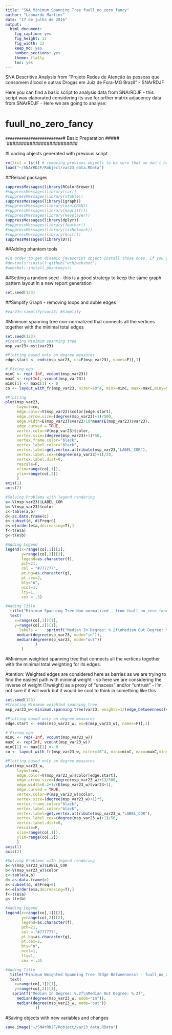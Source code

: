 ```yaml
---
title: "SNA Minimum Spanning Tree fuull_no_zero_fancy"
author: "Leonardo Martins"
date: "17 de julho de 2016"
output: 
  html_document: 
    fig_caption: yes
    fig_height: 12
    fig_width: 12
    keep_md: yes
    number_sections: yes
    theme: flatly
    toc: yes
---
```

SNA Descritive Analysis from "Projeto Redes de Atenção às pessoas que consomem álcool e outras Drogas em Juiz de Fora-MG   Brazil"  - SNArRDJF

Here you can find a basic script to analysis data from SNArRDJF - this script was elaborated considering its use for orther matrix adjacency data from SNArRDJF - Here we are going to analyse:

# fuull_no_zero_fancy

`#########################
`# Basic Preparation #####
`#########################

#Loading objects generated with previous script 
```r
rm(list = ls()) # removing previous objects to be sure that we don't have objects conflicts name
load("~/SNArRDJF/Robject/var23_data.RData")
```
##Reload packages
```r
suppressMessages(library(RColorBrewer))
#suppressMessages(library(car))
#suppressMessages(library(xtable))
suppressMessages(library(igraph))
#suppressMessages(library(miniCRAN))
#suppressMessages(library(magrittr))
#suppressMessages(library(keyplayer))
suppressMessages(library(dplyr))
#suppressMessages(library(feather))
#suppressMessages(library(visNetwork))
#suppressMessages(library(knitr))
suppressMessages(library(DT))
```
##Adding phantom tools
```r
#In order to get dinamic javascript object install those ones. If you get problems installing go to Stackoverflow.com and type your error to discover what to do. In some cases the libraries need to be intalled in outside R libs.
#devtools::install_github("wch/webshot")
#webshot::install_phantomjs()
```
##Setting a random seed - this is a good strategy to keep the same graph pattern layout in a new report generation
```r
set.seed(123)
```

##Simplify Graph - removing loops and duble edges 
```r
#var23<-simplify(var23) #Simplify
```

#Minimum spanning tree non-normalized that connects all the vertices together with the minimal total edges
```r
set.seed(123)
#Creating Minimum spanning tree
msp_var23<-mst(var23)

#Plotting based only on degree measures 
edge.start <- ends(msp_var23, es=E(msp_var23), names=F)[,1]

# Fixing ego
minC <- rep(-Inf, vcount(msp_var23))
maxC <- rep(Inf, vcount(msp_var23))
minC[1] <- maxC[1] <- 0
co <- layout_with_fr(msp_var23, niter=10^4, minx=minC, maxx=maxC,miny=minC, maxy=maxC, weights=E(msp_var23)$var23)

#Plotting
plot(msp_var23, 
     layout=co,
     edge.color=V(msp_var23)$color[edge.start],
     edge.arrow.size=(degree(msp_var23)+1)/500,
     edge.width=E(msp_var23)$var23/10*mean(E(msp_var23)$var23),
     edge.curved = TRUE,
     vertex.color=V(msp_var23)$color,
     vertex.size=(degree(msp_var23)+1)*50,
     vertex.frame.color="black",
     vertex.label.color="black",
     vertex.label=get.vertex.attribute(msp_var23,"LABEL_COR"),
     vertex.label.cex=(degree(msp_var23)+1)/20,
     vertex.label.dist=0,
     rescale=F,
     xlim=range(co[,1]), 
     ylim=range(co[,2])
     )
axis(1)
axis(2)

#Solving Problems with legend rendering 
a<-V(msp_var23)$LABEL_COR
b<-V(msp_var23)$color
c<-table(a,b)
d<-as.data.frame(c)
e<-subset(d, d$Freq>0)
e<-e[order(e$a,decreasing=T),] 
f<-t(e$a)
g<-t(e$b)

#Adding Legend
legend(x=range(co[,1])[2], 
       y=range(co[,2])[2],
       legend=as.character(f),
       pch=21,
       col = "#777777", 
       pt.bg=as.character(g),
       pt.cex=2,
       bty="n", 
       ncol=1,
       lty=1,
       cex = .3)

#Adding Title
  title("Minimum Spanning Tree Non-normalized - from fuull_no_zero_fancy", sub = "Source: from authors ")
  text( 
    x=range(co[,1])[1],
    y=range(co[,2])[1], 
      labels =    sprintf("Median In Degree: %.2f\nMedian Out Degree: %.2f",
     median(degree(msp_var23, mode="in")), 
     median(degree(msp_var23, mode="out"))
             )
       )
```
#Minimum weighted spanning tree that connects all the vertices together with the minimal total weighting for its edges. 

Atention: Weighted edges are considered here as barries as we are trying to find the easiest path with minimal weight - so here we are considering the inverse of weight (1/weight) as a proxy of "unacess" and/or "untrust" - I'm not sure if it will work but it would be cool to think in something like this  
```r
set.seed(123)
#Creating Minimum weighted spanning tree
msp_var23_w<-minimum.spanning.tree(var23, weights=1/(edge_betweenness(var23, weights=E(var23)$var23)+1))

#Plotting based only on degree measures 
edge.start <- ends(msp_var23_w, es=E(msp_var23_w), names=F)[,1]

# Fixing ego
minC <- rep(-Inf, vcount(msp_var23_w))
maxC <- rep(Inf, vcount(msp_var23_w))
minC[1] <- maxC[1] <- 0
co <- layout_with_fr(msp_var23_w, niter=10^4, minx=minC, maxx=maxC,miny=minC, maxy=maxC, weights =E(msp_var23_w)$var23)

#Plotting based only on degree measures 
plot(msp_var23_w, 
     layout=co,
     edge.color=V(msp_var23_w)$color[edge.start],
     edge.arrow.size=(degree(msp_var23_w)+1)/500,
     edge.width=0.2+1/(E(msp_var23_w)$var23+1),
     edge.curved = TRUE,
     vertex.color=V(msp_var23_w)$color,
     vertex.size=(degree(msp_var23_w)+1)*5,
     vertex.frame.color="black",
     vertex.label.color="black",
     vertex.label=get.vertex.attribute(msp_var23_w,"LABEL_COR"),
     vertex.label.cex=(degree(msp_var23_w)+1)/50,
     vertex.label.dist=0,
     rescale=F,
     xlim=range(co[,1]), 
     ylim=range(co[,2])
     )
axis(1)
axis(2)

#Solving Problems with legend rendering 
a<-V(msp_var23_w)$LABEL_COR
b<-V(msp_var23_w)$color
c<-table(a,b)
d<-as.data.frame(c)
e<-subset(d, d$Freq>0)
e<-e[order(e$a,decreasing=T),] 
f<-t(e$a)
g<-t(e$b)

#Adding Legend
legend(x=range(co[,1])[2], 
       y=range(co[,2])[2],
       legend=as.character(f),
       pch=21,
       col = "#777777", 
       pt.bg=as.character(g),
       pt.cex=2,
       bty="n", 
       ncol=1,
       lty=1,
       cex = .3)

#Adding Title
  title("Minimum Weighted Spanning Tree (Edge Betweenness) - fuull_no_zero_fancy", sub = "Source: from authors ")
  text( 
    x=range(co[,1])[1],
    y=range(co[,2])[1], 
   sprintf("Median In Degree: %.2f\nMedian Out Degree: %.2f",
     median(degree(msp_var23_w, mode="in")), 
     median(degree(msp_var23_w, mode="out"))
             ))
```


#Saving objects with new variables and changes
```r
save.image("~/SNArRDJF/Robject/var23_data.RData") 
```

